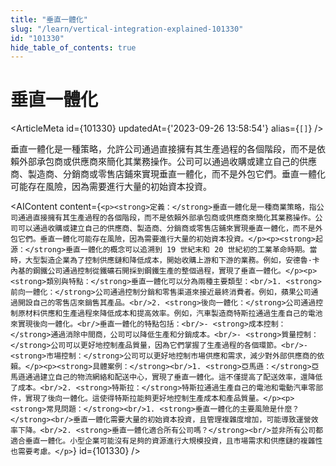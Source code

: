 ```yaml
---
title: "垂直一體化"
slug: "/learn/vertical-integration-explained-101330"
id: "101330"
hide_table_of_contents: true
---
```



# 垂直一體化

<ArticleMeta id={101330} updatedAt={'2023-09-26 13:58:54'} alias={`[]`} />
<div className='border-solid border-b border-t-0 my-4 border-[var(--ifm-color-gray-300)]' />

垂直一體化是一種策略，允許公司通過直接擁有其生產過程的各個階段，而不是依賴外部承包商或供應商來簡化其業務操作。公司可以通過收購或建立自己的供應商、製造商、分銷商或零售店鋪來實現垂直一體化，而不是外包它們。垂直一體化可能存在風險，因為需要進行大量的初始資本投資。

<AIContent content={`<p><strong>定義：</strong>垂直一體化是一種商業策略，指公司通過直接擁有其生產過程的各個階段，而不是依賴外部承包商或供應商來簡化其業務操作。公司可以通過收購或建立自己的供應商、製造商、分銷商或零售店鋪來實現垂直一體化，而不是外包它們。垂直一體化可能存在風險，因為需要進行大量的初始資本投資。</p><p><strong>起源：</strong>垂直一體化的概念可以追溯到 19 世紀末和 20 世紀初的工業革命時期。當時，大型製造企業為了控制供應鏈和降低成本，開始收購上游和下游的業務。例如，安德魯·卡內基的鋼鐵公司通過控制從鐵礦石開採到鋼鐵生產的整個過程，實現了垂直一體化。</p><p><strong>類別與特點：</strong>垂直一體化可以分為兩種主要類型：<br/>1. <strong>前向一體化：</strong>公司通過控制分銷和零售渠道來接近最終消費者。例如，蘋果公司通過開設自己的零售店來銷售其產品。<br/>2. <strong>後向一體化：</strong>公司通過控制原材料供應和生產過程來降低成本和提高效率。例如，汽車製造商特斯拉通過生產自己的電池來實現後向一體化。<br/>垂直一體化的特點包括：<br/>- <strong>成本控制：</strong>通過消除中間商，公司可以降低生產和分銷成本。<br/>- <strong>質量控制：</strong>公司可以更好地控制產品質量，因為它們掌握了生產過程的各個環節。<br/>- <strong>市場控制：</strong>公司可以更好地控制市場供應和需求，減少對外部供應商的依賴。</p><p><strong>具體案例：</strong><br/>1. <strong>亞馬遜：</strong>亞馬遜通過建立自己的物流網絡和配送中心，實現了垂直一體化。這不僅提高了配送效率，還降低了成本。<br/>2. <strong>特斯拉：</strong>特斯拉通過生產自己的電池和電動汽車零部件，實現了後向一體化。這使得特斯拉能夠更好地控制生產成本和產品質量。</p><p><strong>常見問題：</strong><br/>1. <strong>垂直一體化的主要風險是什麼？</strong><br/>垂直一體化需要大量的初始資本投資，且管理複雜度增加，可能導致運營效率下降。<br/>2. <strong>垂直一體化適合所有公司嗎？</strong><br/>並非所有公司都適合垂直一體化。小型企業可能沒有足夠的資源進行大規模投資，且市場需求和供應鏈的複雜性也需要考慮。</p>`} id={101330} />
